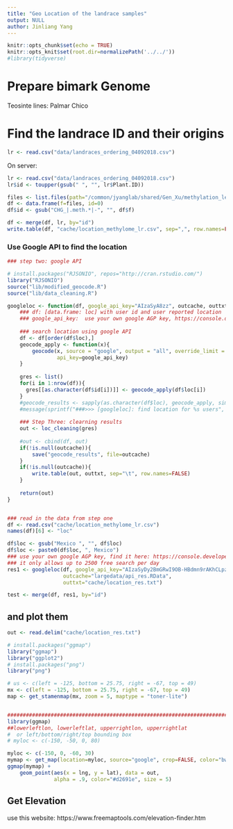 ```yaml
---
title: "Geo Location of the landrace samples"
output: NULL
author: Jinliang Yang
---
```



```r
knitr::opts_chunk$set(echo = TRUE) 
knitr::opts_knit$set(root.dir=normalizePath('../../')) 
#library(tidyverse)
```


# Prepare bimark Genome

Teosinte lines:
Palmar Chico

# Find the landrace ID and their origins

```r
lr <- read.csv("data/landraces_ordering_04092018.csv")
```

On server:

```r
lr <- read.csv("data/landraces_ordering_04092018.csv")
lr$id <- toupper(gsub(" ", "", lr$Plant.ID))

files <- list.files(path="/common/jyanglab/shared/Gen_Xu/methylation_level/Landrace", pattern="CHG", full.names = FALSE)
df <- data.frame(f=files, id=0)
df$id <- gsub("CHG_|.meth.*|-", "", df$f)

df <- merge(df, lr, by="id")
write.table(df, "cache/location_methylome_lr.csv", sep=",", row.names=FALSE, quote=FALSE)
```


### Use Google API to find the location 


```r
### step two: google API

# install.packages("RJSONIO", repos="http://cran.rstudio.com/")
library("RJSONIO")
source("lib/modified_geocode.R")
source("lib/data_cleaning.R")

googleloc <- function(df, google_api_key="AIzaSyA8zz", outcache, outtxt){
    ### df: [data.frame: loc] with user id and user reported location
    ### google_api_key:  use your own google AGP key, https://console.developers.google.com/
    
    ### search location using google API
    df <- df[order(df$loc),]
    geocode_apply <- function(x){
        geocode(x, source = "google", output = "all", override_limit = TRUE,
                api_key=google_api_key)
    }
    
    gres <- list()
    for(i in 1:nrow(df)){
      gres[[as.character(df$id[i])]] <- geocode_apply(df$loc[i])
    }
    #geocode_results <- sapply(as.character(df$loc), geocode_apply, simplify = F)
    #message(sprintf("###>>> [googleloc]: find location for %s users", length(geocode_results)))
    
    ### Step Three: clearning results
    out <- loc_cleaning(gres)
    
    #out <- cbind(df, out)
    if(!is.null(outcache)){
        save("geocode_results", file=outcache)
    }
    if(!is.null(outcache)){
        write.table(out, outtxt, sep="\t", row.names=FALSE)
    }
    
    return(out)
}


### read in the data from step one
df <- read.csv("cache/location_methylome_lr.csv")
names(df)[6] <- "loc"

df$loc <- gsub("Mexico ", "", df$loc)
df$loc <- paste0(df$loc, ", Mexico")
### use your own google AGP key, find it here: https://console.developers.google.com/
### it only allows up to 2500 free search per day
res1 <- googleloc(df, google_api_key="AIzaSyDy2BmGRwI9OB-HBdmn9rAKhCLpzxEmSgI", 
                  outcache="largedata/api_res.RData", 
                  outtxt="cache/location_res.txt")

test <- merge(df, res1, by="id")

```


## and plot them


```r
out <- read.delim("cache/location_res.txt")

# install.packages("ggmap")
library("ggmap")
library("ggplot2")
# install.packages("png")
library("png")

# us <- c(left = -125, bottom = 25.75, right = -67, top = 49)
mx <- c(left = -125, bottom = 25.75, right = -67, top = 49)
map <- get_stamenmap(mx, zoom = 5, maptype = "toner-lite")


######################################################################################
library(ggmap)
##lowerleftlon, lowerleftlat, upperrightlon, upperrightlat
#  or left/bottom/right/top bounding box
# myloc <- c(-150, -50, 0, 80)

myloc <- c(-150, 0, -60, 30)
mymap <- get_map(location=myloc, source="google", crop=FALSE, color="bw")
ggmap(mymap) + 
    geom_point(aes(x = lng, y = lat), data = out,
               alpha = .9, color="#d2691e", size = 5) 

```


## Get Elevation

use this website: https://www.freemaptools.com/elevation-finder.htm



